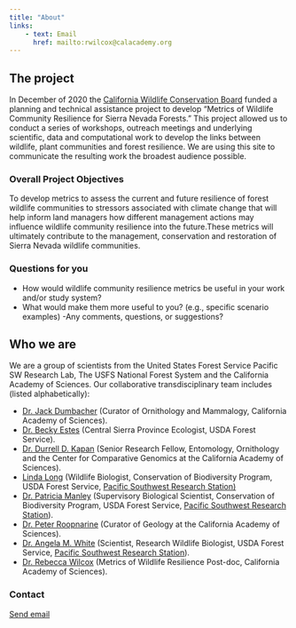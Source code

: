 ```yaml
---
title: "About"
links:
    - text: Email
      href: mailto:rwilcox@calacademy.org
---
```


## The project

In December of 2020 the [California Wildlife Conservation Board](https://wcb.ca.gov/) funded a planning and technical assistance project to develop "Metrics of Wildlife Community Resilience for Sierra Nevada Forests." This project allowed us to conduct a series of workshops, outreach meetings and underlying scientific, data and computational work to develop the links between wildlife, plant communities and forest resilience. We are using this site to communicate the resulting work the broadest audience possible.

### Overall Project Objectives

To develop metrics to assess the current and future resilience of forest wildlife communities to stressors associated with climate change that will help inform land managers how different management actions may influence wildlife community resilience into the future.These metrics will ultimately contribute to the management, conservation and restoration of Sierra Nevada wildlife communities.

### Questions for you

-   How would wildlife community resilience metrics be useful in your work and/or study system?
-   What would make them more useful to you? (e.g., specific scenario examples) -Any comments, questions, or suggestions?

## Who we are

We are a group of scientists from the United States Forest Service Pacific SW Research Lab, The USFS National Forest System and the California Academy of Sciences. Our collaborative transdisciplinary team includes (listed alphabetically):

-   [Dr. Jack Dumbacher](https://www.calacademy.org/staff/ibss/ornithology-and-mammalogy/jack-dumbacher) (Curator of Ornithology and Mammalogy, California Academy of Sciences).
-   [Dr. Becky Estes](https://www.fs.usda.gov/detail/r5/plants-animals/?cid=stelprdb5437882) (Central Sierra Province Ecologist, USDA Forest Service).
-   [Dr. Durrell D. Kapan](https://www.calacademy.org/staff/ibss/microbiology/durrell-kapan) (Senior Research Fellow, Entomology, Ornithology and the Center for Comparative Genomics at the California Academy of Sciences).
-   [Linda Long](https://www.fs.usda.gov/research/about/people/lllong) (Wildlife Biologist, Conservation of Biodiversity Program, USDA Forest Service, [Pacific Southwest Research Station)](https://www.fs.usda.gov/research/psw)
-   [Dr. Patricia Manley](https://www.fs.usda.gov/research/about/people/pmanley#products-tab) (Supervisory Biological Scientist, Conservation of Biodiversity Program, USDA Forest Service, [Pacific Southwest Research Station](https://www.fs.usda.gov/research/psw)).
-   [Dr. Peter Roopnarine](https://www.calacademy.org/staff/ibss/invertebrate-zoology-and-geology/peter-roopnarine) (Curator of Geology at the California Academy of Sciences).
-   [Dr. Angela M. White](https://www.fs.usda.gov/research/about/people/angelawhite) (Scientist, Research Wildlife Biologist, USDA Forest Service, [Pacific Southwest Research Station](https://www.fs.usda.gov/research/psw)).
-   [Dr. Rebecca Wilcox](https://scholar.google.com/citations?hl=en&user=1uCsxdkAAAAJ&view_op=list_works&sortby=pubdate) (Metrics of Wildlife Resilience Post-doc, California Academy of Sciences).

### Contact

<p><a href="mailto:wildliferesilience@gmail.com">Send email</a></p>

<!-- ::: columns -->

<!-- ::: {.column width="100%"} -->

<!-- ![](images/Logo_of_the_United_States_Forest_Service.svg.png){alt="United States Forest Service" fig-align="left" width="90"} ![](images/Academy_Logo-Horizontal-Academy_Green.png){fig-align="right" width="270"} -->

<!-- ::: -->

<!-- ::: -->
